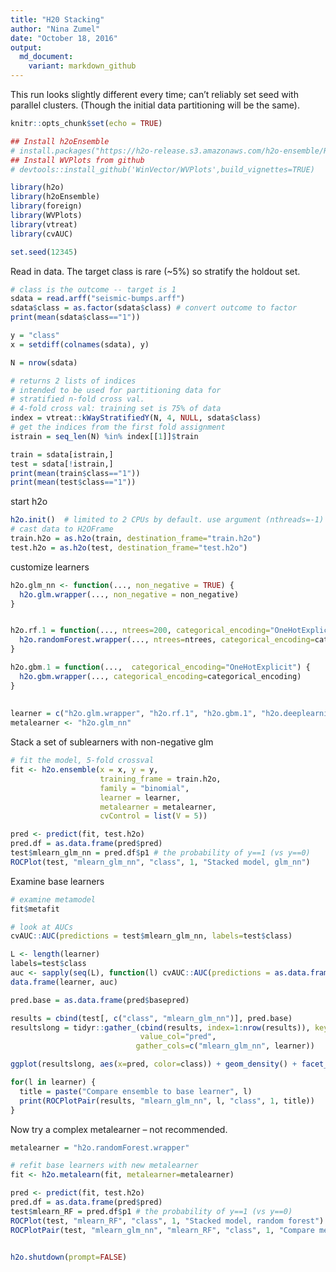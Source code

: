 ```yaml
---
title: "H20 Stacking"
author: "Nina Zumel"
date: "October 18, 2016"
output: 
  md_document:
    variant: markdown_github
---
```


This run looks slightly different every time; can't reliably set seed with parallel clusters.
(Though the initial data partitioning will be the same).

```r
knitr::opts_chunk$set(echo = TRUE)

## Install h2oEnsemble
# install.packages("https://h2o-release.s3.amazonaws.com/h2o-ensemble/R/h2oEnsemble_0.1.8.tar.gz", repos = NULL)
## Install WVPlots from github
# devtools::install_github('WinVector/WVPlots',build_vignettes=TRUE)

library(h2o)
library(h2oEnsemble)
library(foreign)
library(WVPlots)  
library(vtreat)
library(cvAUC)

set.seed(12345)

```


Read in data. The target class is rare (~5%) so stratify the holdout set.

```r
# class is the outcome -- target is 1
sdata = read.arff("seismic-bumps.arff")
sdata$class = as.factor(sdata$class) # convert outcome to factor
print(mean(sdata$class=="1"))

y = "class"
x = setdiff(colnames(sdata), y)

N = nrow(sdata)

# returns 2 lists of indices
# intended to be used for partitioning data for
# stratified n-fold cross val. 
# 4-fold cross val: training set is 75% of data
index = vtreat::kWayStratifiedY(N, 4, NULL, sdata$class)
# get the indices from the first fold assignment
istrain = seq_len(N) %in% index[[1]]$train  

train = sdata[istrain,]
test = sdata[!istrain,]
print(mean(train$class=="1"))
print(mean(test$class=="1"))
```

start h2o
```r
h2o.init()  # limited to 2 CPUs by default. use argument (nthreads=-1) to use all of them
# cast data to H2OFrame
train.h2o = as.h2o(train, destination_frame="train.h2o")
test.h2o = as.h2o(test, destination_frame="test.h2o")
```

customize learners
```r
h2o.glm_nn <- function(..., non_negative = TRUE) {
  h2o.glm.wrapper(..., non_negative = non_negative)
}


h2o.rf.1 = function(..., ntrees=200, categorical_encoding="OneHotExplicit") {
  h2o.randomForest.wrapper(..., ntrees=ntrees, categorical_encoding=categorical_encoding)
}

h2o.gbm.1 = function(...,  categorical_encoding="OneHotExplicit") {
  h2o.gbm.wrapper(..., categorical_encoding=categorical_encoding)
}
  
  
learner = c("h2o.glm.wrapper", "h2o.rf.1", "h2o.gbm.1", "h2o.deeplearning.wrapper")
metalearner <- "h2o.glm_nn"
```

Stack a set of sublearners with non-negative glm
```r

# fit the model, 5-fold crossval
fit <- h2o.ensemble(x = x, y = y,
                    training_frame = train.h2o,
                    family = "binomial",
                    learner = learner,
                    metalearner = metalearner,
                    cvControl = list(V = 5))

pred <- predict(fit, test.h2o)
pred.df = as.data.frame(pred$pred)
test$mlearn_glm_nn = pred.df$p1 # the probability of y==1 (vs y==0)
ROCPlot(test, "mlearn_glm_nn", "class", 1, "Stacked model, glm_nn")


```

Examine base learners
```r

# examine metamodel
fit$metafit

# look at AUCs
cvAUC::AUC(predictions = test$mlearn_glm_nn, labels=test$class)

L <- length(learner)
labels=test$class
auc <- sapply(seq(L), function(l) cvAUC::AUC(predictions = as.data.frame(pred$basepred)[,l], labels = labels))
data.frame(learner, auc)

```

```r
pred.base = as.data.frame(pred$basepred)

results = cbind(test[, c("class", "mlearn_glm_nn")], pred.base)
resultslong = tidyr::gather_(cbind(results, index=1:nrow(results)), key_col="learner", 
                             value_col="pred",
                            gather_cols=c("mlearn_glm_nn", learner))

ggplot(resultslong, aes(x=pred, color=class)) + geom_density() + facet_wrap(~learner)

for(l in learner) {
  title = paste("Compare ensemble to base learner", l)
  print(ROCPlotPair(results, "mlearn_glm_nn", l, "class", 1, title))
}


```


Now try a complex metalearner -- not recommended.

```r
metalearner = "h2o.randomForest.wrapper"

# refit base learners with new metalearner
fit <- h2o.metalearn(fit, metalearner=metalearner)

pred <- predict(fit, test.h2o)
pred.df = as.data.frame(pred$pred)
test$mlearn_RF = pred.df$p1 # the probability of y==1 (vs y==0)
ROCPlot(test, "mlearn_RF", "class", 1, "Stacked model, random forest")
ROCPlotPair(test, "mlearn_glm_nn", "mlearn_RF", "class", 1, "Compare metalearners")


h2o.shutdown(prompt=FALSE)
```
